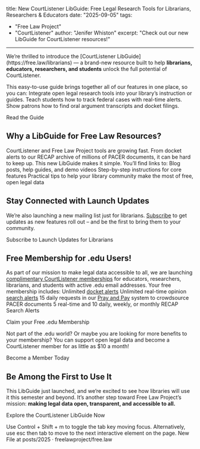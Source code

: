 title: New CourtListener LibGuide: Free Legal Research Tools for Librarians, Researchers & Educators
date: "2025-09-05"
tags:
 - "Free Law Project"
 - "CourtListener"
author: "Jenifer Whiston"
excerpt: "Check out our new LibGuide for CourtListener resources!"
---
<p className="lead">We’re thrilled to introduce the [CourtListener LibGuide](https://free.law/librarians) — a brand-new resource built to help <strong>librarians, educators, researchers, and students</strong> unlock the full potential of CourtListener.</p>
This easy-to-use guide brings together all of our features in one place, so you can:
Integrate open legal research tools into your library’s instruction or guides.
Teach students how to track federal cases with real-time alerts.
Show patrons how to find oral argument transcripts and docket filings.

<p>
<PurpleButton href="https://free.law/librarians" size="lg">Read the Guide</PurpleButton>
</p>

## Why a LibGuide for Free Law Resources?
CourtListener and Free Law Project tools are growing fast. From docket alerts to our RECAP archive of millions of PACER documents, it can be hard to keep up.
This new LibGuide makes it simple. You’ll find links to:
Blog posts, help guides, and demo videos
Step-by-step instructions for core features
Practical tips to help your library community make the most of free, open legal data

## Stay Connected with Launch Updates
We’re also launching a new mailing list just for librarians. [Subscribe](https://donate.free.law/np/clients/freelawproject/subscribe.jsp?) to get updates as new features roll out – and be the first to bring them to your community. 

<p>
<PurpleButton href="https://donate.free.law/np/clients/freelawproject/subscribe.jsp?" size="lg">Subscribe to Launch Updates for Librarians</PurpleButton>
</p>

## Free Membership for .edu Users!
As part of our mission to make legal data accessible to all, we are launching [complimentary CourtListener memberships](https://donate.free.law/forms/edu-memberships) for educators, researchers, librarians, and students with active .edu email addresses.
Your free membership includes:
Unlimited [docket alerts](https://www.courtlistener.com/help/alerts/#recap-alerts)
Unlimited real-time opinion [search alerts](https://www.courtlistener.com/help/alerts/)
15 daily requests in our [Pray and Pay](https://www.courtlistener.com/help/pray-and-pay/) system to crowdsource PACER documents
5 real-time and 10 daily, weekly, or monthly RECAP Search Alerts

<p>
<PurpleButton href="https://donate.free.law/forms/edu-memberships" size="lg">Claim your Free .edu Membership</PurpleButton>
</p>
Not part of the .edu world? Or maybe you are looking for more benefits to your membership? You can support open legal data and become a CourtListener member for as little as $10 a month!
<p>
<PurpleButton href="https://donate.free.law/forms/membership" size="lg">Become a Member Today</PurpleButton>
</p>

## Be Among the First to Use It
This LibGuide just launched, and we’re excited to see how libraries will use it this semester and beyond. It’s another step toward Free Law Project’s mission: **making legal data open, transparent, and accessible to all.**

<p>
<PurpleButton href="https://free.law/librarians" size="lg">Explore the CourtListener LibGuide Now
</PurpleButton>
</p>

Use Control + Shift + m to toggle the tab key moving focus. Alternatively, use esc then tab to move to the next interactive element on the page.
New File at posts/2025 · freelawproject/free.law
